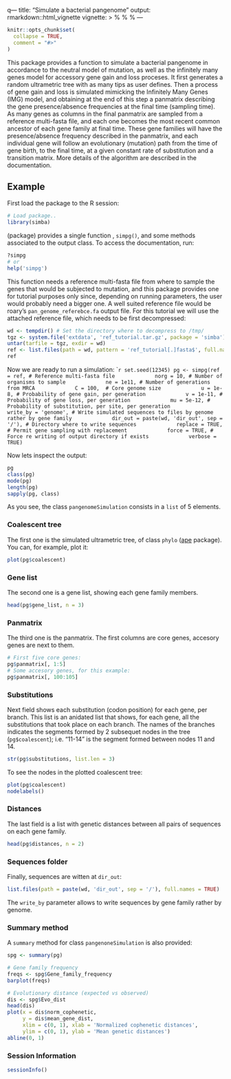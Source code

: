 q---
title: "Simulate a bacterial pangenome"
output: rmarkdown::html_vignette
vignette: >
  %\VignetteIndexEntry{Simulate_a_bacterial_pangenome}
  %\VignetteEngine{knitr::rmarkdown}
  %\VignetteEncoding{UTF-8}
---

```r
knitr::opts_chunk$set(
  collapse = TRUE,
  comment = "#>"
)
```
This package provides a function to simulate a bacterial pangenome in accordance to the neutral model of mutation, as well as the infinitely many genes model for accessory gene gain and loss proceses. It first generates a random ultrametric tree with as many tips as user defines. Then a process of gene gain and loss is simulated mimicking the Infinitely Many Genes (IMG) model, and obtaining at the end of this step a panmatrix describing the gene presence/absence frequencies at the final time (sampling time). As many genes as columns in the final panmatrix are sampled from a reference multi-fasta file, and each one becomes the most recent common ancestor of each gene family at final time. These gene families will have the presence/absence frequency described in the panmatrix, and each individual gene will follow an evolutionary (mutation) path from the time of gene birth, to the final time, at a given constant rate of substitution and a transition matrix. More details of the algorithm are described in the documentation.

## Example

First load the package to the R session:


```r
# Load package..
library(simba)
```


(package) provides a single function , `simpg()`, and some methods associated to the output class. To access the documentation, run:
```r
?simpg
# or
help('simpg')
```

This function needs a reference multi-fasta file from where to sample the genes that would be subjected to mutation, and this package provides one for tutorial purposes only since, depending on running parameters, the user would probably need a bigger one. A well suited reference file would be roary's `pan_genome_referebce.fa` output file. For this tutorial we will use the attached reference file, which needs to be first decompressed:

```r
wd <- tempdir() # Set the directory where to decompress to /tmp/
tgz <- system.file('extdata', 'ref_tutorial.tar.gz', package = 'simba')
untar(tarfile = tgz, exdir = wd)
ref <- list.files(path = wd, pattern = 'ref_tutorial[.]fasta$', full.names = TRUE)
ref
```

Now we are ready to run a simulation:
````r
set.seed(12345)
pg <- simpg(ref = ref, # Reference multi-fasta file
            norg = 10, # Number of organisms to sample
            ne = 1e11, # Number of generations from MRCA
            C = 100,  # Core genome size
            u = 1e-8, # Probability of gene gain, per generation
            v = 1e-11, # Probability of gene loss, per generation
            mu = 5e-12, # Probability of substitution, per site, per generation
            write_by = 'genome', # Write simulated sequences to files by genome rather by gene family
            dir_out = paste(wd, 'dir_out', sep = '/'), # Directory where to write sequences
            replace = TRUE, # Permit gene sampling with replacement
            force = TRUE, # Force re writing of output directory if exists
            verbose = TRUE)
```

Now lets inspect the output:

```r
pg
class(pg)
mode(pg)
length(pg)
sapply(pg, class)
```
As you see, the class `pangenomeSimulation` consists in a `list` of 5 elements. 

### Coalescent tree
The first one is the simulated ultrametric tree, of class `phylo` ([ape](https://cran.r-project.org/web/packages/ape/index.html) package). You can, for example, plot it:

```r
plot(pg$coalescent)
```

### Gene list
The second one is a gene list, showing each gene family members. 
```r
head(pg$gene_list, n = 3)
```

### Panmatrix
The third one is the panmatrix. The first columns are core genes, accesory genes are next to them.
```r
# First five core genes:
pg$panmatrix[, 1:5]
# Some accesory genes, for this example:
pg$panmatrix[, 100:105]
```

### Substitutions
Next field shows each substitution (codon position) for each gene, per branch. This list is an anidated list that shows, for each gene, all the substitutions that took place on each branch. The names of the branches indicates the segments formed by 2 subsequet nodes in the tree (`pg$coalescent`); i.e. "11-14" is the segment formed between nodes 11 and 14.
```r
str(pg$substitutions, list.len = 3)
```
To see the nodes in the plotted coalescent tree:
```r
plot(pg$coalescent)
nodelabels()
```

### Distances
The last field is a list with genetic distances between all pairs of sequences on each gene family.
```r
head(pg$distances, n = 2)
```

### Sequences folder
Finally, sequences are witten at `dir_out`:
```r
list.files(path = paste(wd, 'dir_out', sep = '/'), full.names = TRUE)
```
The `write_by` parameter allows to write sequences by gene family rather by genome.

### Summary method
A `summary` method for class `pangenoneSimulation` is also provided:

```r
spg <- summary(pg)

# Gene family frequency
freqs <- spg$Gene_family_frequency
barplot(freqs)

# Evolutionary distance (expected vs observed)
dis <- spg$Evo_dist
head(dis)
plot(x = dis$norm_cophenetic, 
     y = dis$mean_gene_dist, 
     xlim = c(0, 1), xlab = 'Normalized cophenetic distances',
     ylim = c(0, 1), ylab = 'Mean genetic distances')
abline(0, 1)
```

### Session Information
```r
sessionInfo()
```
